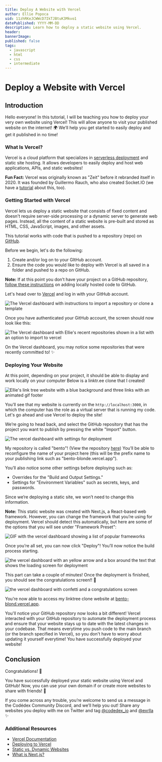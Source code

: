 ```yaml
---
title: Deploy A Website with Vercel
author: Ellie Popoca
uid: 11zhRKeJCWWcD7IkTJBtuK3Mkvo1
datePublished: YYYY-MM-DD
description: Learn how to deploy a static website using Vercel.
header:
bannerImage:
published: false
tags:
  - javascript
  - html
  - css
  - intermediate
---
```


<BannerImage
  link=""
  description=""
  uid={false}
  cl="for-sidebar"
/>

# Deploy a Website with Vercel

<AuthorAvatar
  author_name="Ellie Popoca"
  author_avatar="/images/projects/authors/ellie-popoca.jpg"
  username="exrlla"
  uid={true}
/>

<BannerImage
  link=""
  description=""
  uid={false}
/>

## Introduction 

Hello everyone! In this tutorial, I will be teaching you how to deploy your very own website using Vercel! This will allow anyone to visit your published website on the internet! 🌍 We’ll help you get started to easily deploy and get it published in no time! 

### What Is Vercel?

Vercel is a cloud platform that specializes in [serverless deployment](https://www.redhat.com/en/topics/cloud-native-apps/what-is-serverless) and static site hosting. It allows developers to easily deploy and host web applications, APIs, and static websites!

**Fun Fact:** Vercel was originally known as "Zeit" before it rebranded itself in 2020. It was founded by Guillermo Rauch, who also created Socket.IO (we have a [tutorial](https://www.codedex.io/projects/build-a-chat-app-with-socket-io) about this, too).

### Getting Started with Vercel

Vercel lets us deploy a static website that consists of fixed content and doesn't require server-side processing or a dynamic server to generate web pages. Instead, all the content of a static website is pre-built and stored as HTML, CSS, JavaScript, images, and other assets.

This tutorial works with code that is pushed to a repository (repo) on [GitHub](https://github.com/).

Before we begin, let's do the following:
 
1. Create and/or log on to your GItHub account.
2. Ensure the code you would like to deploy with Vercel is all saved in a folder and pushed to a repo on GitHub.

**Note:** If at this point you don’t have your project on a GitHub repository, [follow these instructions](https://docs.github.com/en/migrations/importing-source-code/using-the-command-line-to-import-source-code/adding-locally-hosted-code-to-github) on adding locally hosted code to GitHub.

Let's head over to [Vercel](https://vercel.com/) and log in with your GitHub account. 

<img src="https://raw.githubusercontent.com/codedex-io/projects/main/projects/deploy-a-website-with-vercel/images/vercel-intro.png" alt="The Vercel dashboard with instructions to import a repository or clone a template" />

Once you have authenticated your GitHub account, the screen should now look like this:

<img src="https://raw.githubusercontent.com/codedex-io/projects/main/projects/deploy-a-website-with-vercel/images/vercel-authed.png" alt="The Vercel dashboard with Ellie's recent repositories shown in a list with an option to import to vercel" />

On the Vercel dashboard, you may notice some repositories that were recently committed to! ✨

### Deploying Your Website

At this point, depending on your project, it should be able to display and work locally on your computer Below is a linktr.ee clone that I created!

<img src="https://raw.githubusercontent.com/codedex-io/projects/main/projects/deploy-a-website-with-vercel/images/vercel-pre-app-demo.gif" alt="Ellie's link tree website with a blue background and three links with an animated gif footer" />

You’ll see that my website is currently on the `http://localhost:3000`, in which the computer has the role as a virtual server that is running my code. Let's go ahead and use Vercel to deploy the site! 

We’re going to head back, and select the GitHub repository that has the project you want to publish by pressing the white "Import" button.

<img src="https://raw.githubusercontent.com/codedex-io/projects/main/projects/deploy-a-website-with-vercel/images/vercel-pre-deploy.png" alt="The vercel dashboard with settings for deployment" />

My repository is called "bento"! (View the repository [here](https://github.com/exrlla/bento)) You’ll be able to reconfigure the name of your project here (this will be the prefix name to your publishing link such as "bento-blonde.vercel.app"). 

You’ll also notice some other settings before deploying such as:

- Overrides for the "Build and Output Settings."
- Settings for "Environment Variables" such as secrets, keys, and passwords.

Since we’re deploying a static site, we won’t need to change this information. 

**Note:** This static website was created with Next.js, a React-based web framework. However, you can change the framework that you’re using for deployment. Vercel should detect this automatically, but here are some of the options that you will see under "Framework Preset": 

<img src="https://raw.githubusercontent.com/codedex-io/projects/main/projects/deploy-a-website-with-vercel/images/vercel-fw-demo.gif" alt="GIF with the vercel dashboard showing a list of popular frameworks" />

Once you’re all set, you can now click "Deploy"! You’ll now notice the build process starting. 

<img src="https://raw.githubusercontent.com/codedex-io/projects/main/projects/deploy-a-website-with-vercel/images/vercel-loading.png" alt="the vercel dashboard with an yellow arrow and a box around the text that shows the loading screen for deployment" />

This part can take a couple of minutes! Once the deployment is finished, you should see the congratulations screen!! 🎉

<img src="https://raw.githubusercontent.com/codedex-io/projects/main/projects/deploy-a-website-with-vercel/images/vercel-congrats.png" alt="the vercel dashboard with confetti and a congratulations screen" />

You’re now able to access my linktree clone website at [bento-blond.vercel.app](https://bento-blond.vercel.app/). 

You'll notice your GitHub repository now looks a bit different! Vercel interacted with your GitHub repository to automate the deployment process and ensure that your website stays up to date with the latest changes in your codebase. That means everytime you push code to the main branch (or the branch specified in Vercel), so you don't have to worry about updating it yourself everytime! You have successfully deployed your website! 

## Conclusion

Congratulations! 🎊 

You have successfully deployed your static website using Vercel and GitHub! Now, you can use your own domain if or create more websites to share with friends! 👯

If you come across any trouble, you’re welcome to send us a message in the Codédex Community Discord, and we’ll help you out! Share any websites you deploy with me on Twitter and tag [@codedex_io](https://www.twitter.com/codedex_io) and [@exrlla](https://www.twitter.com/exrlla) ✨

### Additional Resources
 
- [Vercel Documentation](https://vercel.com/docs) 
- [Deploying to Vercel](https://vercel.com/docs/concepts/deployments/overview) 
- [Static vs. Dynamic Websites](https://www.wix.com/blog/static-vs-dynamic-website#:~:text=The%20key%20difference%20between%20static,to%20change%20with%20the%20user.) 
- [What is Next.js?](https://nextjs.org/learn/foundations/about-nextjs/what-is-nextjs) 

